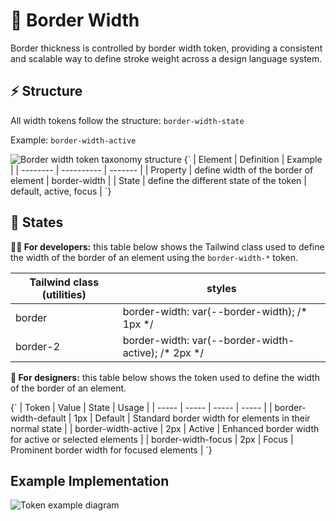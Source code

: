 
<Meta title="Foundations/Border/Width" of={BorderWidth} />

# 📏 Border Width

Border thickness is controlled by border width token, providing a consistent and scalable way to define stroke weight across a design language system.

## ⚡ Structure

All width tokens follow the structure: `border-width-state`

Example: `border-width-active`

<img src={borderWidthTaxonomy} alt="Border width token taxonomy structure" />

<Markdown>
  {`
| Element  | Definition | Example |
| -------- | ---------- | ------- |
| Property | define width of the border of element | border-width |
| State    | define the different state of the token | default, active, focus |
`}
</Markdown>

## 🔄 States

<Canvas></Canvas>
**👨‍💻 For developers:** this table below shows the Tailwind class used to define
the width of the border of an element using the `border-width-*` token.

<div className="my-24 overflow-hidden rounded-lg">
  <table className="w-full">
    <thead>
      <tr className="border-b border-muted bg-muted">
        <th className="p-12 text-left text-on-accent body-3">
          Tailwind class (utilities)
        </th>
        <th className="p-12 text-left text-on-accent body-3">styles</th>
      </tr>
    </thead>
    <tbody className="bg-canvas">
      <tr className="border-b border-muted">
        <td className="text-accent p-12 body-4">border</td>
        <td className="p-12 text-muted body-4">
          border-width: var(--border-width); /* 1px */
        </td>
      </tr>
      <tr className="border-b border-muted">
        <td className="text-accent p-12 body-4">border-2</td>
        <td className="p-12 text-muted body-4">
          border-width: var(--border-width-active); /* 2px */
        </td>
      </tr>
    </tbody>
  </table>
</div>

**🎨 For designers:** this table below shows the token used to define the width of the border of an element.

<Markdown>
  {`
| Token | Value | State | Usage |
| ----- | ----- | ----- | ----- |
| border-width-default | 1px | Default | Standard border width for elements in their normal state |
| border-width-active | 2px | Active | Enhanced border width for active or selected elements |
| border-width-focus | 2px | Focus | Prominent border width for focused elements |
`}
</Markdown>

## Example Implementation

<img src={tokenExample} alt="Token example diagram" />
